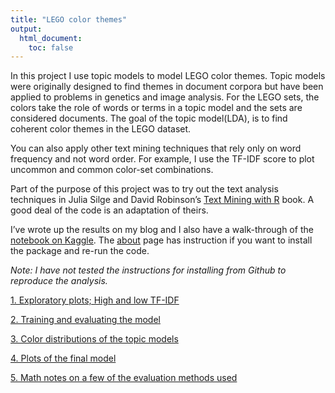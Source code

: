 ```yaml
---
title: "LEGO color themes"
output:
  html_document:
    toc: false
---
```


In this project I use topic models to model LEGO color themes. Topic models were originally designed to find themes in document corpora but have been applied to problems in genetics and image analysis. For the LEGO sets, the colors take the role of words or terms in a topic model and the sets are considered documents. The goal of the topic model(LDA), is to find coherent color themes in the LEGO dataset.

You can also apply other text mining techniques that rely only on word frequency and not word order. For example, I use the TF-IDF score to plot uncommon and common color-set combinations.

Part of the purpose of this project was to try out the text analysis techniques in Julia Silge and David Robinson's [Text Mining with R](http://tidytextmining.com) book. A good deal of the code is an adaptation of theirs. 

I’ve wrote up the results on my blog and I also have a walk-through of the [notebook on Kaggle](https://www.kaggle.com/nateaff/finding-lego-color-themes-with-topic-models). The [about](about.html) page has instruction if you want to install the package and re-run the code.

_Note: I have not tested the instructions for installing from Github to reproduce the analysis._

[1. Exploratory plots; High and low TF-IDF](tf-idf.html)

[2. Training and evaluating the model](train-model.html)

[3. Color distributions of the topic models](compare-model-distributions.html)

[4. Plots of the final model](final-model.html)

[5. Math notes on a few of the evaluation methods used](background.html)